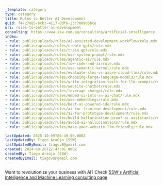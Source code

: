 ```yaml
---
_template: category
type: category
title: Rules to Better AI Development
guid: f4727885-bcb3-4117-8df6-23c7809d6bce
uri: rules-to-better-ai-development
consulting: https://www.ssw.com.au/consulting/artificial-intelligence
index:
- rule: public/uploads/rules/ai-assisted-development-workflow/rule.mdx
- rule: public/uploads/rules/create-gpts/rule.mdx
- rule: public/uploads/rules/train-gpt/rule.mdx
- rule: public/uploads/rules/use-system-prompt/rule.mdx
- rule: public/uploads/rules/agentic-ai/rule.mdx
- rule: public/uploads/rules/low-code-and-ai/rule.mdx
- rule: public/uploads/rules/use-semantic-kernel/rule.mdx
- rule: public/uploads/rules/evaluate-slms-vs-azure-cloud-llms/rule.mdx
- rule: public/uploads/rules/choosing-large-language-models/rule.mdx
- rule: public/uploads/rules/write-integration-tests-for-llm-prompts/rule.mdx
- rule: public/uploads/rules/website-chatbot/rule.mdx
- rule: public/uploads/rules/leverage-chatgpt/rule.mdx
- rule: public/uploads/rules/embed-ui-into-an-ai-chat/rule.mdx
- rule: public/uploads/rules/use-embeddings/rule.mdx
- rule: public/uploads/rules/best-ai-powered-ide/rule.mdx
- rule: public/uploads/rules/ai-for-frontend-development/rule.mdx
- rule: public/uploads/rules/ai-for-prototype-development/rule.mdx
- rule: public/uploads/rules/build-hallucination-proof-ai-assistants/rule.mdx
- rule: public/uploads/rules/avoid-ai-hallucinations/rule.mdx
- rule: public/uploads/rules/make-your-website-llm-friendly/rule.mdx

lastUpdated: 2025-10-09T06:49:50.000Z
lastUpdatedBy: Tiago Araújo [SSW]
lastUpdatedByEmail: tiagov8@gmail.com
created: 2024-08-26T22:47:01.000Z
createdBy: Tiago Araújo [SSW]
createdByEmail: tiagov8@gmail.com
---
```


Want to revolutionize your business with AI? Check [SSW's Artificial Intelligence and Machine Learning consulting page](https://www.ssw.com.au/consulting/artificial-intelligence).
